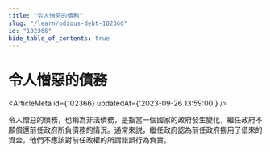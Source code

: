 ```yaml
---
title: "令人憎惡的債務"
slug: "/learn/odious-debt-102366"
id: "102366"
hide_table_of_contents: true
---
```



# 令人憎惡的債務

<ArticleMeta id={102366} updatedAt={'2023-09-26 13:59:00'} />
<div className='border-solid border-b border-t-0 my-4 border-[var(--ifm-color-gray-300)]' />

令人憎惡的債務，也稱為非法債務，是指當一個國家的政府發生變化，繼任政府不願償還前任政府所負債務的情況。通常來説，繼任政府認為前任政府挪用了借來的資金，他們不應該對前任政權的所謂錯誤行為負責。
